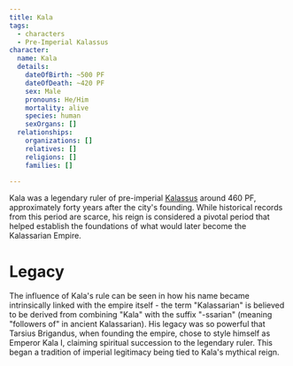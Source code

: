 ```yaml
---
title: Kala
tags:
  - characters
  - Pre-Imperial Kalassus
character:
  name: Kala
  details:
    dateOfBirth: ~500 PF
    dateOfDeath: ~420 PF
    sex: Male
    pronouns: He/Him
    mortality: alive
    species: human
    sexOrgans: []
  relationships:
    organizations: []
    relatives: []
    religions: []
    families: []

---
```


<Stub />

Kala was a legendary ruler of pre-imperial [Kalassus](/world/organizations/republic-of-the-kalassus/)
around 460 PF, approximately forty years after the city's founding. While
historical records from this period are scarce, his reign is considered a
pivotal period that helped establish the foundations of what would later become
the Kalassarian Empire.

# Legacy

The influence of Kala's rule can be seen in how his name became intrinsically
linked with the empire itself - the term "Kalassarian" is believed to be derived
from combining "Kala" with the suffix "-ssarian" (meaning "followers of" in
ancient Kalassarian). His legacy was so powerful that Tarsius Brigandus, when
founding the empire, chose to style himself as Emperor Kala I, claiming
spiritual succession to the legendary ruler. This began a tradition of imperial
legitimacy being tied to Kala's mythical reign.

